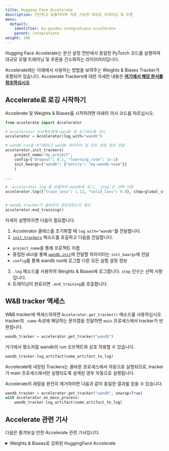 ---
title: Hugging Face Accelerate
description: 간단하고 효율적이며 적응 가능한 대규모 트레이닝 및 추론
menu:
  default:
    identifier: ko-guides-integrations-accelerate
    parent: integrations
weight: 140
---

Hugging Face Accelerate는 분산 설정 전반에서 동일한 PyTorch 코드를 실행하여 대규모 모델 트레이닝 및 추론을 간소화하는 라이브러리입니다.

Accelerate에는 아래에서 사용하는 방법을 보여주는 Weights & Biases Tracker가 포함되어 있습니다. Accelerate Trackers에 대한 자세한 내용은 **[여기에서 해당 문서를 참조하십시오](https://huggingface.co/docs/accelerate/main/en/usage_guides/tracking)**

## Accelerate로 로깅 시작하기

Accelerate 및 Weights & Biases를 시작하려면 아래의 의사 코드를 따르십시오.

```python
from accelerate import Accelerator

# Accelerator 오브젝트에게 wandb 로 로그하도록 지시
accelerator = Accelerator(log_with="wandb")

# wandb run을 초기화하고 wandb 파라미터 및 모든 설정 정보 전달
accelerator.init_trackers(
    project_name="my_project", 
    config={"dropout": 0.1, "learning_rate": 1e-2}
    init_kwargs={"wandb": {"entity": "my-wandb-team"}}
    )

...

# `accelerator.log`를 호출하여 wandb에 로그, `step`은 선택 사항
accelerator.log({"train_loss": 1.12, "valid_loss": 0.8}, step=global_step)


# wandb tracker가 올바르게 완료되었는지 확인
accelerator.end_training()
```

자세히 설명하자면 다음이 필요합니다.
1. Accelerator 클래스를 초기화할 때 `log_with="wandb"`를 전달합니다.
2. [`init_trackers`](https://huggingface.co/docs/accelerate/main/en/package_reference/accelerator#accelerate.Accelerator.init_trackers) 메소드를 호출하고 다음을 전달합니다.
- `project_name`을 통해 프로젝트 이름
- 중첩된 dict을 통해 [`wandb.init`](/ko/ref/python/init)에 전달할 파라미터는 `init_kwargs`에 전달
- `config`를 통해 wandb run에 로그할 다른 모든 실험 설정 정보
3. `.log` 메소드를 사용하여 Weights & Biases에 로그합니다. `step` 인수는 선택 사항입니다.
4. 트레이닝이 완료되면 `.end_training`을 호출합니다.

## W&B tracker 액세스

W&B tracker에 액세스하려면 `Accelerator.get_tracker()` 메소드를 사용하십시오. tracker의 `.name` 속성에 해당하는 문자열을 전달하면 `main` 프로세스에서 tracker가 반환됩니다.

```python
wandb_tracker = accelerator.get_tracker("wandb")

```
거기에서 평소처럼 wandb의 run 오브젝트와 상호 작용할 수 있습니다.

```python
wandb_tracker.log_artifact(some_artifact_to_log)
```

<Warning>
Accelerate에 내장된 Trackers는 올바른 프로세스에서 자동으로 실행되므로, tracker가 main 프로세스에서만 실행되도록 설계된 경우 자동으로 실행됩니다.

Accelerate의 래핑을 완전히 제거하려면 다음과 같이 동일한 결과를 얻을 수 있습니다.

```python
wandb_tracker = accelerator.get_tracker("wandb", unwrap=True)
with accelerator.on_main_process:
    wandb_tracker.log_artifact(some_artifact_to_log)
```
</Warning>

## Accelerate 관련 기사
다음은 즐겨보실 만한 Accelerate 관련 기사입니다.

<details>

<summary>Weights & Biases로 강화된 HuggingFace Accelerate</summary>

* 이 기사에서는 HuggingFace Accelerate가 제공하는 기능과 결과를 Weights & Biases에 로깅하면서 분산 트레이닝 및 평가를 수행하는 것이 얼마나 간단한지 살펴보겠습니다.

전체 리포트는 [여기](https://wandb.ai/gladiator/HF%20Accelerate%20+%20W&B/reports/Hugging-Face-Accelerate-Super-Charged-with-Weights-Biases--VmlldzoyNzk3MDUx?utm_source=docs&utm_medium=docs&utm_campaign=accelerate-docs)에서 읽어보세요.
</details>
<br /><br />
